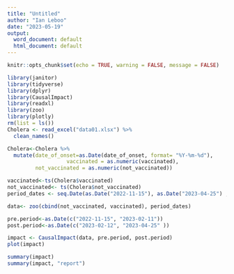 ---
title: "Untitled"
author: "Ian Leboo"
date: "2023-05-19"
output:
  word_document: default
  html_document: default
---

```{r setup, include=FALSE}
knitr::opts_chunk$set(echo = TRUE, warning = FALSE, message = FALSE)
```

```{r}
library(janitor)
library(tidyverse)
library(dplyr)
library(CausalImpact)
library(readxl)
library(zoo)
library(plotly)
rm(list = ls())
Cholera <- read_excel("data01.xlsx") %>%
  clean_names()

Cholera<-Cholera %>% 
  mutate(date_of_onset=as.Date(date_of_onset, format= "%Y-%m-%d"),
                   vaccinated = as.numeric(vaccinated),
         not_vaccinated = as.numeric(not_vaccinated))
```


```{r}
vaccinated<-ts(Cholera$vaccinated)
not_vaccinated<- ts(Cholera$not_vaccinated)
period_dates <- seq.Date(as.Date("2022-11-15"), as.Date("2023-04-25") ,by = 1)

data<- zoo(cbind(not_vaccinated, vaccinated), period_dates)

pre.period<-as.Date(c("2022-11-15", "2023-02-11"))
post.period<-as.Date(c("2023-02-12", "2023-04-25" ))

impact <- CausalImpact(data, pre.period, post.period)
plot(impact)
```


```{r}
summary(impact)
summary(impact, "report")
```



